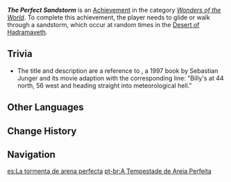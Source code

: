 {{Achievement Infobox
|id           = 81310
|order id     = 1297
|category     = Wonders of the World
|description  = "We're heading straight into meteorological hell."
|requirements = Glide or walk through a sandstorm in the [[Desert of Hadramaveth]].
|primogems    = 5
|tracking     = 
|topic        = 
|type         = Exploration
|hidden       = 1
}}
'''''The Perfect Sandstorm''''' is an [[Achievement]] in the category ''[[Wonders of the World]]''. To complete this achievement, the player needs to glide or walk through a sandstorm, which occur at random times in the [[Desert of Hadramaveth]].
<!--
==Gameplay Notes==
*
-->
==Trivia==
* The title and description are a reference to {{w|The Perfect Storm (film)|The Perfect Storm}}, a 1997 book by Sebastian Junger and its movie adaption with the corresponding line: "Billy's at 44 north, 56 west and heading straight into meteorological hell."
<!--
==Gallery==
{{Preview
|size=300px
|file=
|caption=
}}

==Video Guides==
{{EVT
|video1   = 
|caption1 = 
}}
-->
==Other Languages==
{{Other Languages
|en      = The Perfect Sandstorm
|zhs     = 完美沙暴
|zhs_rm  = Wánměi Shābào
|zht     = 完美沙暴
|zht_rm  = Wánměi Shābào
|zh_tl   = Perfect Sandstorm
|ja      = パーフェクト・サンドストーム
|ja_rm   = Paafekuto Sandosutoomu
|ja_tl   = Perfect Sandstorm
|ko      = 완벽한 모래폭풍
|ko_tl   = The Perfect Sandstorm
|es      = La tormenta de arena perfecta
|es_tl   = The Perfect Sandstorm
|fr      = Qui sème le vent...
|fr_tl   = Sow the Wind...
|fr_note = Short for {{fr|qui sème le vent récolte la tempête|sow the wind, reap the whirlwind" or "what goes around comes around.}}
|ru      = Идеальная песчаная буря
|ru_tl   = The Perfect Sandstorm
|th      = พายุทรายที่สมบูรณ์แบบ
|th_rm   = 
|th_tl   = 
|vi      = Bão Cát Hoàn Mỹ
|vi_tl   = 
|de      = Der perfekte Sandsturm
|de_tl   = The Perfect Sandstorm
|id      = Badai Pasir Sempurna
|id_tl   = The Perfect Sandstorm
|pt      = A Tempestade de Areia Perfeita
|pt_tl   = 
|tr      = Mükemmel Kum Fırtınası
|tr_tl   = Perfect Sandstorm
|it      = La tempesta di sabbia perfetta
|it_tl   = The Perfect Sandstorm
}}

==Change History==
{{Change History|3.4}}
<!--
==References==
{{Reflist}}
-->
==Navigation==
{{Achievement Navbox}}

[[es:La tormenta de arena perfecta]]
[[pt-br:A Tempestade de Areia Perfeita]]